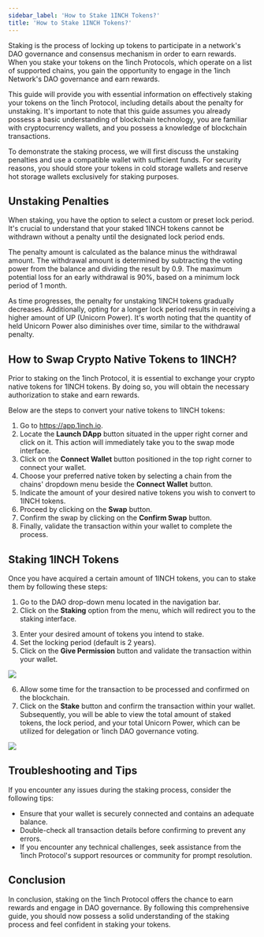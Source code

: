 ```yaml
---
sidebar_label: 'How to Stake 1INCH Tokens?'
title: 'How to Stake 1INCH Tokens?'
---
```


Staking is the process of locking up tokens to participate in a network's DAO governance and consensus mechanism in order to earn rewards. When you stake your tokens on the 1inch Protocols, which operate on a list of supported chains, you gain the opportunity to engage in the 1inch Network's DAO governance and earn rewards.

This guide will provide you with essential information on effectively staking your tokens on the 1inch Protocol, including details about the penalty for unstaking. It's important to note that this guide assumes you already possess a basic understanding of blockchain technology, you are familiar with cryptocurrency wallets, and you possess a knowledge of blockchain transactions. 

To demonstrate the staking process, we will first discuss the unstaking penalties and use a compatible wallet with sufficient funds. For security reasons, you should store your tokens in cold storage wallets and reserve hot storage wallets exclusively for staking purposes.

## Unstaking Penalties
When staking, you have the option to select a custom or preset lock period. It's crucial to understand that your staked 1INCH tokens cannot be withdrawn without a penalty until the designated lock period ends.

The penalty amount is calculated as the balance minus the withdrawal amount. The withdrawal amount is determined by subtracting the voting power from the balance and dividing the result by 0.9. The maximum potential loss for an early withdrawal is 90%, based on a minimum lock period of 1 month.

As time progresses, the penalty for unstaking 1INCH tokens gradually decreases. Additionally, opting for a longer lock period results in receiving a higher amount of UP (Unicorn Power). It's worth noting that the quantity of held Unicorn Power also diminishes over time, similar to the withdrawal penalty.

 
## How to Swap Crypto Native Tokens to 1INCH?

Prior to staking on the 1inch Protocol, it is essential to exchange your crypto native tokens for 1INCH tokens. By doing so, you will obtain the necessary authorization to stake and earn rewards.

Below are the steps to convert your native tokens to 1INCH tokens:

1. Go to https://app.1inch.io.
2. Locate the **Launch DApp** button situated in the upper right corner and click on it. This action will immediately take you to the swap mode interface.
3. Click on the **Connect Wallet** button positioned in the top right corner to connect your wallet.
4. Choose your preferred native token by selecting a chain from the chains' dropdown menu beside the **Connect Wallet** button.
5. Indicate the amount of your desired native tokens you wish to convert to 1INCH tokens.
6. Proceed by clicking on the **Swap** button.
7. Confirm the swap by clicking on the **Confirm Swap** button.
8. Finally, validate the transaction within your wallet to complete the process.

## Staking 1INCH Tokens

Once you have acquired a certain amount of 1INCH tokens, you can to stake them by following these steps:

1. Go to the DAO drop-down menu located in the navigation bar.
2. Click on the **Staking** option from the menu, which will redirect you to the staking interface.

<DropDown/>


3. Enter your desired amount of tokens you intend to stake.
4. Set the locking period (default is 2 years).
5. Click on the **Give Permission** button and validate the transaction within your wallet.

![](./assets/GivePermissionButton.jpeg)

6. Allow some time for the transaction to be processed and confirmed on the blockchain.
7. Click on the **Stake** button and confirm the transaction within your wallet. Subsequently, you will be able to view the total amount of staked tokens, the lock period, and your total Unicorn Power, which can be utilized for delegation or 1inch DAO governance voting.

![](./assets/StakingAndUnicornPower.png)

## Troubleshooting and Tips

If you encounter any issues during the staking process, consider the following tips:

- Ensure that your wallet is securely connected and contains an adequate balance.
- Double-check all transaction details before confirming to prevent any errors.
- If you encounter any technical challenges, seek assistance from the 1inch Protocol's support resources or community for prompt resolution.


## Conclusion

In conclusion, staking on the 1inch Protocol offers the chance to earn rewards and engage in DAO governance. By following this comprehensive guide, you should now possess a solid understanding of the staking process and feel confident in staking your tokens.



<!-- this is a comment 

![](./assets/SignPermit.jpeg)

This will permit the 1INCH tokens to be used by the smart contract *and* stake them in one single transaction. Once completed, your 1INCH tokens will be staked! You will then be able to see the total amount of tokens staked, your lock period, and your total Unicorn Power (used for delegation or 1inch DAO governance voting). -->


<!--![](./assets/DAODropdown.jpeg)-->